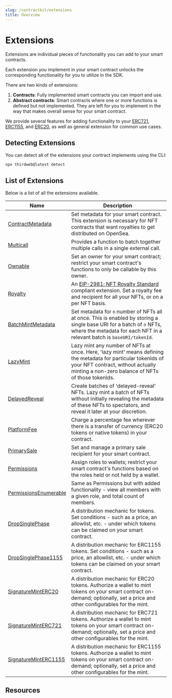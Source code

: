 ```yaml
---
slug: /contractkit/extensions
title: Overview
---
```


# Extensions


<div className="heroGrid">
  
  <div>
    <p>
        Extensions are individual pieces of functionality you can add to your smart contracts.
    </p>

Each extension you implement in your smart contract unlocks the corresponding functionality for you to utilize in the SDK.

There are two kinds of extensions:

1. **Contracts**: Fully implemented smart contracts you can import and use.
2. **Abstract contracts**: Smart contracts where one or more functions is defined but not implemented. They are left for you to implement in the way that makes overall sense for your smart contract.

We provide several features for adding functionality to your [ERC721](/contractkit/base-contracts/erc-721/erc721base), [ERC1155](/contractkit/base-contracts/erc-1155/erc1155base), and
[ERC20](/contractkit/base-contracts/erc-20/erc20base), as well as general extension for common use cases.

</div>

<div className="heroGridImageContainer">
  <ThemedImage
    sources={{
      light: "/assets/extensions.png",
      dark: "/assets/extensions.png",
    }}
    className="heroGridImage"
    alt="thirdweb dashboard"
  />
</div>

</div>

## Detecting Extensions

You can detect all of the extensions your contract implements using the CLI:

```bash
npx thirdweb@latest detect
```

## List of Extensions

Below is a list of all the extensions available.

| Name                                                                        | Description                                                                                                                                                                                              |
| --------------------------------------------------------------------------- | -------------------------------------------------------------------------------------------------------------------------------------------------------------------------------------------------------- |
| [ContractMetadata](/contractkit/extension-contracts/contractmetadata)       | Set metadata for your smart contract. This extension is necessary for NFT contracts that want royalties to get distributed on OpenSea.                                                                   |
| [Multicall](/contractkit/extension-contracts/multicall)                     | Provides a function to batch together multiple calls in a single external call.                                                                                                                          |
| [Ownable](/contractkit/extension-contracts/ownable)                         | Set an owner for your smart contract; restrict your smart contract's functions to only be callable by this owner.                                                                                        |
| [Royalty](/contractkit/extension-contracts/royalty)                         | An [EIP-2981: NFT Royalty Standard](https://eips.ethereum.org/EIPS/eip-2981) compliant extension. Set a royalty fee and recipient for all your NFTs, or on a per NFT basis.                              |
| [BatchMintMetadata](/contractkit/extension-contracts/batchmintmetadata)     | Set metadata for `n` number of NFTs all at once. This is enabled by storing a single base URI for a batch of `n` NFTs, where the metadata for each NFT in a relevant batch is `baseURI/tokenId`.         |
| [LazyMint](/contractkit/extension-contracts/lazymint)                       | Lazy mint any number of NFTs at once. Here, 'lazy mint' means defining the metadata for particular tokenIds of your NFT contract, without actually minting a non-zero balance of NFTs of those tokenIds. |
| [DelayedReveal](/contractkit/extension-contracts/delayedreveal)             | Create batches of 'delayed-reveal' NFTs. Lazy mint a batch of NFTs without initially revealing the metadata of these NFTs to spectators, and reveal it later at your discretion.                         |
| [PlatformFee](/contractkit/extension-contracts/platformfee)                 | Charge a percentage fee wherever there is a transfer of currency (ERC20 tokens or native tokens) in your contract.                                                                                       |
| [PrimarySale](/contractkit/extension-contracts/primarysale)                 | Set and manage a primary sale recipient for your smart contract.                                                                                                                                         |
| [Permissions](/contractkit/extension-contracts/permissions)                 | Assign roles to wallets; restrict your smart contract's functions based on the roles held or not held by a wallet.                                                                                       |
| [PermissionsEnumerable](/contractkit/extension-contracts/permissions)       | Same as Permissions but with added functionality - view all members with a given role, and total count of members.                                                                                       |
| [DropSinglePhase](/contractkit/extension-contracts/dropsinglephase)         | A distribution mechanic for tokens. Set conditions - such as a price, an allowlist, etc. - under which tokens can be claimed on your smart contract.                                                     |
| [DropSinglePhase1155](/contractkit/extension-contracts/dropsinglephase1155) | A distribution mechanic for ERC1155 tokens. Set conditions - such as a price, an allowlist, etc. - under which tokens can be claimed on your smart contract.                                             |
| [SignatureMintERC20](/contractkit/extension-contracts/sigminterc20)         | A distribution mechanic for ERC20 tokens. Authorize a wallet to mint tokens on your smart contract on-demand; optionally, set a price and other configurables for the mint.                              |
| [SignatureMintERC721](/contractkit/extension-contracts/sigminterc721)       | A distribution mechanic for ERC721 tokens. Authorize a wallet to mint tokens on your smart contract on-demand; optionally, set a price and other configurables for the mint.                             |
| [SignatureMintERC1155](/contractkit/extension-contracts/sigminterc1155)     | A distribution mechanic for ERC1155 tokens. Authorize a wallet to mint tokens on your smart contract on-demand; optionally, set a price and other configurables for the mint.                            |

## Resources

<div className="row" style={{ marginBottom: 24 }}>
  <div className="col col--12" style={{ padding: 8 }}>
    <QuickstartCard
      name="Guide: Add Permissions to Your Smart Contract"
      link="https://blog.thirdweb.com/guides/how-to-add-permissions-to-your-smart-contract-contractkit/"
      image="/assets/icons/education.png"
    />
  </div>
</div>
